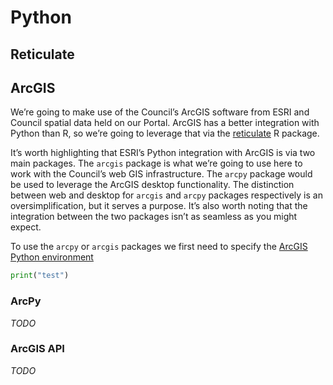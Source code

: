 # Python {#python}

## Reticulate

## ArcGIS

We're going to make use of the Council's ArcGIS software from ESRI and
Council spatial data held on our Portal. ArcGIS has a better integration
with Python than R, so we're going to leverage that via the
[reticulate](https://rstudio.github.io/reticulate/) R package.

It's worth highlighting that ESRI's Python integration with ArcGIS is
via two main packages. The `arcgis` package is what we're going to use
here to work with the Council's web GIS infrastructure. The `arcpy`
package would be used to leverage the ArcGIS desktop functionality. The
distinction between web and desktop for `arcgis` and `arcpy` packages
respectively is an oversimplification, but it serves a purpose. It's
also worth noting that the integration between the two packages isn't as
seamless as you might expect.

To use the `arcpy` or `arcgis` packages we first need to specify the
[ArcGIS Python
environment](https://developers.arcgis.com/python/guide/install-and-set-up/)

```python
print("test")
```

### ArcPy

_TODO_

### ArcGIS API

_TODO_
